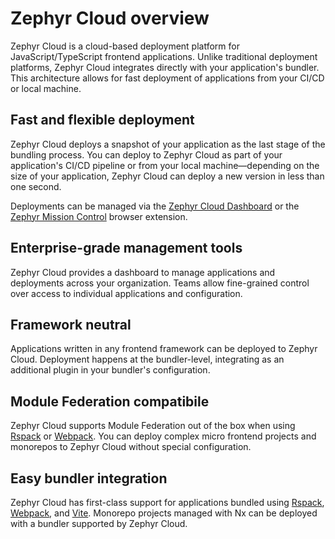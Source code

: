# Zephyr Cloud overview
Zephyr Cloud is a cloud-based deployment platform for JavaScript/TypeScript frontend applications.
Unlike traditional deployment platforms, Zephyr Cloud integrates directly with your application's bundler.
This architecture allows for fast deployment of applications from your CI/CD or local machine.

## Fast and flexible deployment
Zephyr Cloud deploys a snapshot of your application as the last stage of the bundling process.
You can deploy to Zephyr Cloud as part of your application's CI/CD pipeline or from your local machine—depending on the size of your application, Zephyr Cloud can deploy a new version in less than one second.

Deployments can be managed via the [Zephyr Cloud Dashboard][dashboard] or the [Zephyr Mission Control][howto-zc-browser] browser extension.

## Enterprise-grade management tools
Zephyr Cloud provides a dashboard to manage applications and deployments across your organization.
Teams allow fine-grained control over access to individual applications and configuration.

## Framework neutral
Applications written in any frontend framework can be deployed to Zephyr Cloud.
Deployment happens at the bundler-level, integrating as an additional plugin in your bundler's configuration.

## Module Federation compatibile
Zephyr Cloud supports Module Federation out of the box when using [Rspack][howto-rspack] or [Webpack][howto-webpack].
You can deploy complex micro frontend projects and monorepos to Zephyr Cloud without special configuration.

## Easy bundler integration
Zephyr Cloud has first-class support for applications bundled using [Rspack][howto-rspack], [Webpack][howto-webpack], and [Vite][howto-vite].
Monorepo projects managed with Nx can be deployed with a bundler supported by Zephyr Cloud.

[howto-rspack]: /guide/how-to/deploying-with-rspack
[howto-webpack]: /guide/how-to/deploying-with-webpack
[howto-vite]: /guide/how-to/deploying-with-vite
[dashboard]: https://app.zephyr-cloud.io
[howto-zc-browser]: /guide/how-to/using-the-browser-extension
